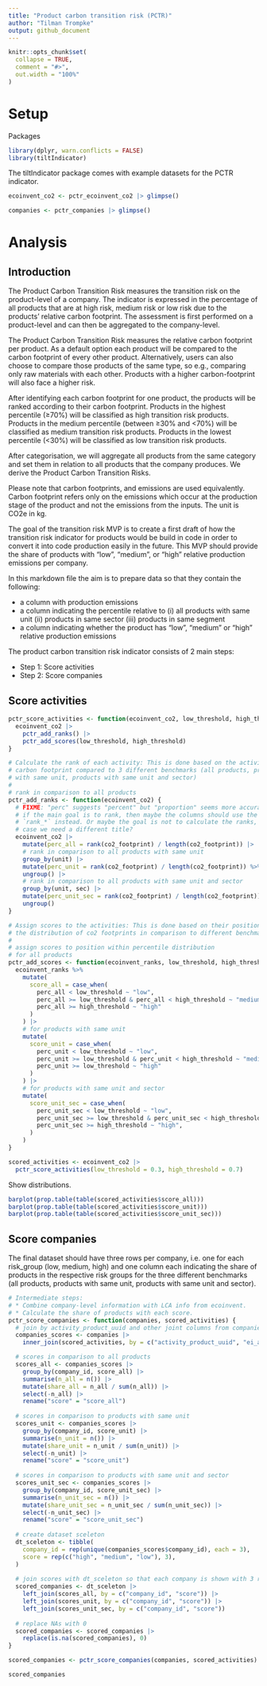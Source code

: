 ```yaml
---
title: "Product carbon transition risk (PCTR)"
author: "Tilman Trompke"
output: github_document
---
```


```r
knitr::opts_chunk$set(
  collapse = TRUE,
  comment = "#>",
  out.width = "100%"
)
```

# Setup

Packages

```r
library(dplyr, warn.conflicts = FALSE)
library(tiltIndicator)
```

The tiltIndicator package comes with example datasets for the PCTR indicator.

```r
ecoinvent_co2 <- pctr_ecoinvent_co2 |> glimpse()

companies <- pctr_companies |> glimpse()
```

#  Analysis

## Introduction

The Product Carbon Transition Risk measures the transition risk on the product-level of a company. The indicator is expressed in the percentage of all products that are at high risk, medium risk or low risk due to the products’ relative carbon footprint. The assessment is first performed on a product-level and can then be aggregated to the company-level.

The Product Carbon Transition Risk measures the relative carbon footprint per product. As a default option each product will be compared to the carbon footprint of every other product. Alternatively, users can also choose to compare those products of the same type, so e.g., comparing only raw materials with each other. Products with a higher carbon-footprint will also face a higher risk.

After identifying each carbon footprint for one product, the products will be ranked according to their carbon footprint. Products in the highest percentile (≥70%) will be classified as high transition risk products. Products in the medium percentile (between ≥30% and <70%) will be classified as medium transition risk products. Products in the lowest percentile (<30%) will be classified as low transition risk products.

After categorisation, we will aggregate all products from the same category and set them in relation to all products that the company produces. We derive the Product Carbon Transition Risks.

Please note that carbon footprints, and emissions are used equivalently. Carbon footprint refers only on the emissions which occur at the production stage of the product and not the emissions from the inputs. The unit is CO2e in kg.

The goal of the transition risk MVP is to create a first draft of how the transition risk indicator for products would be build in code in order to convert it into code production easily in the future. This MVP should provide the share of products with "low", "medium", or "high" relative production emissions per company.

In this markdown file the aim is to prepare data so that they contain the following:

- a column with production emissions
- a column indicating the percentile relative to (i) all products with same unit (ii) products in same sector (iii) products in same segment
- a column indicating whether the product has "low", "medium" or "high" relative production emissions

The product carbon transition risk indicator consists of 2 main steps:

- Step 1: Score activities
- Step 2: Score companies

## Score activities


```r
pctr_score_activities <- function(ecoinvent_co2, low_threshold, high_threshold){
  ecoinvent_co2 |> 
    pctr_add_ranks() |> 
    pctr_add_scores(low_threshold, high_threshold)
}

# Calculate the rank of each activity: This is done based on the activities'
# carbon footprint compared to 3 different benchmarks (all products, products
# with same unit, products with same unit and sector)
# 
# rank in comparison to all products
pctr_add_ranks <- function(ecoinvent_co2) {
  # FIXME: "perc" suggests "percent" but "proportion" seems more accurate. Also
  # if the main goal is to rank, then maybe the columns should use the prefix
  # `rank_*` instead. Or maybe the goal is not to calculate the ranks, in which
  # case we need a different title?
  ecoinvent_co2 |>
    mutate(perc_all = rank(co2_footprint) / length(co2_footprint)) |> 
    # rank in comparison to all products with same unit
    group_by(unit) |>
    mutate(perc_unit = rank(co2_footprint) / length(co2_footprint)) %>%
    ungroup() |> 
    # rank in comparison to all products with same unit and sector
    group_by(unit, sec) |>
    mutate(perc_unit_sec = rank(co2_footprint) / length(co2_footprint)) %>%
    ungroup()
}

# Assign scores to the activities: This is done based on their position within
# the distribution of co2 footprints in comparison to different benchmarks.
#
# assign scores to position within percentile distribution
# for all products
pctr_add_scores <- function(ecoinvent_ranks, low_threshold, high_threshold) {
  ecoinvent_ranks %>%
    mutate(
      score_all = case_when(
        perc_all < low_threshold ~ "low",
        perc_all >= low_threshold & perc_all < high_threshold ~ "medium",
        perc_all >= high_threshold ~ "high"
      )
    ) |> 
    # for products with same unit
    mutate(
      score_unit = case_when(
        perc_unit < low_threshold ~ "low",
        perc_unit >= low_threshold & perc_unit < high_threshold ~ "medium",
        perc_unit >= low_threshold ~ "high"
      )
    ) |> 
    # for products with same unit and sector
    mutate(
      score_unit_sec = case_when(
        perc_unit_sec < low_threshold ~ "low",
        perc_unit_sec >= low_threshold & perc_unit_sec < high_threshold ~ "medium",
        perc_unit_sec >= high_threshold ~ "high",
      )
    )
}
```

```r
scored_activities <- ecoinvent_co2 |> 
  pctr_score_activities(low_threshold = 0.3, high_threshold = 0.7)
```

Show distributions.

```r
barplot(prop.table(table(scored_activities$score_all)))
barplot(prop.table(table(scored_activities$score_unit)))
barplot(prop.table(table(scored_activities$score_unit_sec)))
```

## Score companies

The final dataset should have three rows per company, i.e. one for each
risk_group (low, medium, high) and one column each indicating the share of
products in the respective risk groups for the three different benchmarks (all
products, products with same unit, products with same unit and sector).

```r
# Intermediate steps:
# * Combine company-level information with LCA info from ecoinvent.
# * Calculate the share of products with each score.
pctr_score_companies <- function(companies, scored_activities) {
  # join by activity_product_uuid and other joint columns from companies with scored_activities
  companies_scores <- companies |>
    inner_join(scored_activities, by = c("activity_product_uuid", "ei_activity", "unit"))

  # scores in comparison to all products
  scores_all <- companies_scores |>
    group_by(company_id, score_all) |>
    summarise(n_all = n()) |>
    mutate(share_all = n_all / sum(n_all)) |>
    select(-n_all) |>
    rename("score" = "score_all")
  
  # scores in comparison to products with same unit
  scores_unit <- companies_scores |>
    group_by(company_id, score_unit) |>
    summarise(n_unit = n()) |>
    mutate(share_unit = n_unit / sum(n_unit)) |>
    select(-n_unit) |>
    rename("score" = "score_unit")
  
  # scores in comparison to products with same unit and sector
  scores_unit_sec <- companies_scores |>
    group_by(company_id, score_unit_sec) |>
    summarise(n_unit_sec = n()) |>
    mutate(share_unit_sec = n_unit_sec / sum(n_unit_sec)) |>
    select(-n_unit_sec) |>
    rename("score" = "score_unit_sec")
  
  # create dataset sceleton
  dt_sceleton <- tibble(
    company_id = rep(unique(companies_scores$company_id), each = 3),
    score = rep(c("high", "medium", "low"), 3),
  )
  
  # join scores with dt_sceleton so that each company is shown with 3 rows for low, medium, and high, even if the share is 0.
  scored_companies <- dt_sceleton |>
    left_join(scores_all, by = c("company_id", "score")) |>
    left_join(scores_unit, by = c("company_id", "score")) |>
    left_join(scores_unit_sec, by = c("company_id", "score"))
  
  # replace NAs with 0
  scored_companies <- scored_companies |>
    replace(is.na(scored_companies), 0)
}
```

```r
scored_companies <- pctr_score_companies(companies, scored_activities)

scored_companies
```

